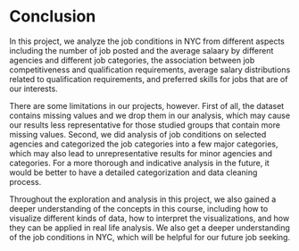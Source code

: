 # Conclusion

In this project, we analyze the job conditions in NYC from different aspects including the number of job posted and the average salaary by different agencies and different job categories, the association between job competitiveness and qualification requirements, average salary distributions related to qualification requirements, and preferred skills for jobs that are of our interests. 

There are some limitations in our projects, however. First of all, the dataset contains missing values and we drop them in our analysis, which may cause our results less representative for those studied groups that contain more missing values. Second, we did analysis of job conditions on selected agencies and categorized the job categories into a few major categories, which may also lead to unrepresentative results for minor agencies and categories. For a more thorough and indicative analysis in the future, it would be better to have a detailed categorization and data cleaning process.

Throughout the exploration and analysis in this project, we also gained a deeper understanding of the concepts in this course, including how to visualize different kinds of data, how to interpret the visualizations, and how they can be applied in real life analysis. We also get a deeper understanding of the job conditions in NYC, which will be helpful for our future job seeking. 
